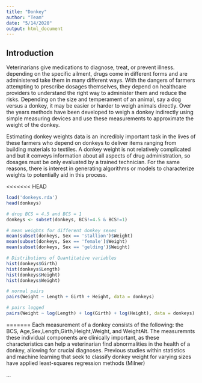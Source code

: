 ```yaml
---
title: "Donkey"
author: "Team"
date: "5/14/2020"
output: html_document
---
```


## Introduction

Veterinarians give medications to diagnose, treat, or prevent illness. depending 
on the specific ailment, drugs come in different forms and are administered take 
them in many different ways. With the dangers of farmers attempting to prescribe 
dosages themselves, they depend on healthcare providers to understand the right 
way to administer them and reduce the risks. Depending on the size and 
temperament of an animal, say a dog versus a donkey, it may be easier
or harder to weigh animals directly. Over the years methods have been developed to
weigh a donkey indirectly using simple measuring devices and use these
measurements to approximate the weight of the donkey.

Estimating donkey weights data is an incredibly important task in the lives of
these farmers who depend on donkeys to deliver items ranging from building 
materials to textiles. A  donkey weight is not relatively complicated and but 
it conveys information about all aspects of drug administration, so dosages 
must be only evaluated by a trained technician. For the same reasons, there is 
interest in generating algorithms or models to characterize weights to 
potentially aid in this process.

<<<<<<< HEAD
```r
load('donkeys.rda')
head(donkeys)
```

```r
# drop BCS = 4.5 and BCS = 1
donkeys <- subset(donkeys, BCS!=4.5 & BCS!=1)
```

```r
# mean weights for different donkey sexes
mean(subset(donkeys, Sex == 'stallion')$Weight)
mean(subset(donkeys, Sex == 'female')$Weight)
mean(subset(donkeys, Sex == 'gelding')$Weight)
```

```r
# Distributions of Quantitative variables
hist(donkeys$Girth)
hist(donkeys$Length)
hist(donkeys$Height)
hist(donkeys$Weight)
```

```r
# normal pairs
pairs(Weight ~ Length + Girth + Height, data = donkeys)
```


```r
# pairs logged 
pairs(Weight ~ log(Length) + log(Girth) + log(Height), data = donkeys)
```

=======
Each measurement of a donkey  consists of the following: the BCS, Age,Sex,Length,Girth,Height,Weight, and WeightAlt. The measuremnts these 
individual components are clinically important, as these characteristics can 
help a veterinarian find abnormalities in the health of a donkey, allowing for 
crucial diagnoses. Previous studies within statistics and machine learning that
seek to classify donkey weight for varying sizes have applied least-squares
regression methods (Milner)

...
